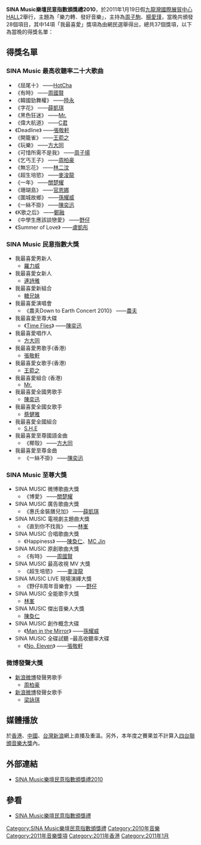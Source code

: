 '''SINA Music樂壇民意指數頒獎禮2010'''，於2011年1月19日假[[九龍灣國際展貿中心|九龍灣國際展貿中心]]HALL2舉行，主題為「樂力轉．發好音樂」，主持為[[周子駒|周子駒]]、[[楊愛瑾|楊愛瑾]]，當晚共頒發28個項目，其中14項「我最喜愛」獎項為由網民選舉得出，總共37個獎項，以下為當晚的得獎名單：

==得獎名單==
=== SINA Music 最高收聽率二十大歌曲 ===
* 《屈尾十》 ——[[HotCha|HotCha]]
* 《有時》 ——[[周國賢|周國賢]]
* 《韓國勁舞權》 ——[[陸永|陸永]]
* 《字花》 ——[[薛凱琪|薛凱琪]]
* 《黑色狂迷》 ——[[Mr.|Mr.]]
* 《偉大航道》 ——[[C君|C君]]
* 《Deadline》 ——[[張敬軒|張敬軒]]
* 《開籠雀》 ——[[王菀之|王菀之]]
* 《玩樂》 ——[[方大同|方大同]]
* 《可惜所需不是我》 ——[[周子揚|周子揚]]
* 《乞丐王子》 ——[[周柏豪|周柏豪]]
* 《無忘花》 ——[[林二汶|林二汶]]
* 《超生培慾》 ——[[麥浚龍|麥浚龍]]
* 《一年》 ——[[關楚耀|關楚耀]]
* 《珊瑚島》 ——[[官恩娜|官恩娜]]
* 《圍城故鄉》 ——[[孫耀威|孫耀威]]
* 《一絲不掛》 ——[[陳奕迅|陳奕迅]]
* 《K歌之后》 ——[[鄭融|鄭融]]
* 《中學生應該談戀愛》 ——[[野仔|野仔]]
* 《Summer of Love》 ——[[盧凱彤|盧凱彤]]

=== SINA Music 民意指數大獎 ===
* 我最喜愛男新人
** [[羅力威|羅力威]]
* 我最喜愛女新人
** [[連詩雅|連詩雅]]
* 我最喜愛新組合
** [[糖兄妹|糖兄妹]]
* 我最喜愛演唱會
** 《農夫Down to Earth Concert 2010》 ——[[農夫_(組合)|農夫]]
* 我最喜愛至尊大碟
** 《[[Time_Flies_(EP)|Time Flies]]》 ——[[陳奕迅|陳奕迅]]
* 我最喜愛唱作人
** [[方大同|方大同]]
* 我最喜愛男歌手(香港)
** [[張敬軒|張敬軒]]
* 我最喜愛女歌手(香港)
** [[王菀之|王菀之]]
* 我最喜愛組合 (香港)
** [[Mr.|Mr.]]
* 我最喜愛全國男歌手
** [[陳奕迅|陳奕迅]]
* 我最喜愛全國女歌手
** [[蔡健雅|蔡健雅]]
* 我最喜愛全國組合
** [[S.H.E|S.H.E]]
* 我最喜愛至尊國語金曲
** 《椰殼》 ——[[方大同|方大同]]
* 我最喜愛至尊金曲
** 《一絲不掛》 ——[[陳奕迅|陳奕迅]]

=== SINA Music 至尊大獎 ===
* SINA MUSIC 微博歌曲大獎
** 《博愛》 ——[[關楚耀|關楚耀]] 
* SINA MUSIC 廣告歌曲大獎
** 《惠氏金裝膳兒加》 ——[[薛凱琪|薛凱琪]] 
* SINA MUSIC 電視劇主題曲大獎
** 《直到你不找我》 ——[[林峯|林峯]]
* SINA MUSIC 合唱歌曲大獎
** 《Happiness》 ——[[陳奐仁|陳奐仁]]、[[MC_Jin|MC Jin]]
* SINA MUSIC 原創歌曲大獎
** 《有時》 ——[[周國賢|周國賢]]
* SINA MUSIC 最高收視 MV 大獎
** 《超生培慾》 ——[[麥浚龍|麥浚龍]]
* SINA MUSIC LIVE 現場演繹大獎
** 《野仔8周年音樂會》 ——[[野仔|野仔]]
* SINA MUSIC 全能歌手大獎
** [[林峯|林峯]]
* SINA MUSIC 傑出音樂人大獎
** [[陳奐仁|陳奐仁]]
* SINA MUSIC 創作概念大碟
** 《[[Man_in_the_Mirror_(孫耀威專輯)|Man in the Mirror]]》 ——[[孫耀威|孫耀威]]
* SINA MUSIC 全碟試聽 –最高收聽率大碟
** 《[[No._Eleven|No. Eleven]]》 ——[[張敬軒|張敬軒]]

=== 微博發聲大獎 ===
* [[新浪微博|新浪微博]]發聲男歌手
** [[周柏豪|周柏豪]]
* [[新浪微博|新浪微博]]發聲女歌手
** [[梁詠琪|梁詠琪]]

== 媒體播放 ==
於[[香港|香港]]、[[中國|中國]]、[[台灣|台灣]][[新浪|新浪]]網上直播及重溫。另外，本年度之賽果並不計算入[[四台聯頒音樂大獎|四台聯頒音樂大獎]]內。

== 外部連結 ==
* [https://web.archive.org/web/20110120210628/http://campaign.sina.com.hk/musicawards10/live.php SINA Music樂壇民意指數頒獎禮2010]

== 參看 ==
* [[SINA_Music樂壇民意指數頒獎禮|SINA Music樂壇民意指數頒獎禮]]
{{SINA Music樂壇民意指數頒獎禮}}
{{香港音乐颁奖典礼}}

[[Category:SINA_Music樂壇民意指數頒獎禮|Category:SINA Music樂壇民意指數頒獎禮]]
[[Category:2010年音樂|Category:2010年音樂]]
[[Category:2011年音樂獎項|Category:2011年音樂獎項]]
[[Category:2011年香港|Category:2011年香港]]
[[Category:2011年1月|Category:2011年1月]]